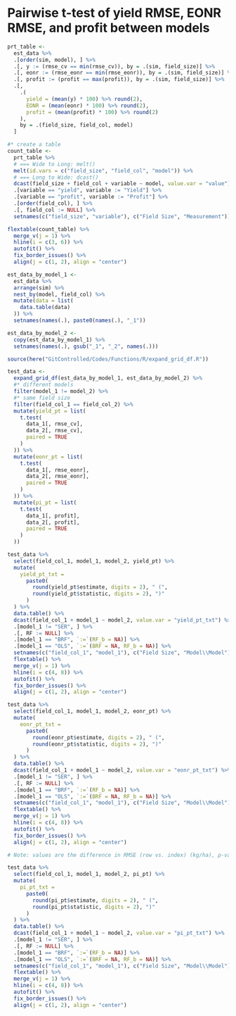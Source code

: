 # Pairwise t-test of yield RMSE, EONR RMSE, and profit between models {-}
```r

prt_table <-
  est_data %>%
  .[order(sim, model), ] %>%
  .[, y := (rmse_cv == min(rmse_cv)), by = .(sim, field_size)] %>%
  .[, eonr := (rmse_eonr == min(rmse_eonr)), by = .(sim, field_size)] %>%
  .[, profit := (profit == max(profit)), by = .(sim, field_size)] %>%
  .[,
    .(
      yield = (mean(y) * 100) %>% round(2),
      EONR = (mean(eonr) * 100) %>% round(2),
      profit = (mean(profit) * 100) %>% round(2)
    ),
    by = .(field_size, field_col, model)
  ]

#* create a table
count_table <-
  prt_table %>%
  # === Wide to Long: melt()
  melt(id.vars = c("field_size", "field_col", "model")) %>%
  # === Long to Wide: dcast()
  dcast(field_size + field_col + variable ~ model, value.var = "value") %>%
  .[variable == "yield", variable := "Yield"] %>%
  .[variable == "profit", variable := "Profit"] %>%
  .[order(field_col), ] %>%
  .[, field_col := NULL] %>%
  setnames(c("field_size", "variable"), c("Field Size", "Measurement"))

flextable(count_table) %>%
  merge_v(j = 1) %>%
  hline(i = c(3, 6)) %>%
  autofit() %>%
  fix_border_issues() %>%
  align(j = c(1, 2), align = "center")
```

```r
est_data_by_model_1 <-
  est_data %>%
  arrange(sim) %>%
  nest_by(model, field_col) %>%
  mutate(data = list(
    data.table(data)
  )) %>%
  setnames(names(.), paste0(names(.), "_1"))

est_data_by_model_2 <-
  copy(est_data_by_model_1) %>%
  setnames(names(.), gsub("_1", "_2", names(.)))

source(here("GitControlled/Codes/Functions/R/expand_grid_df.R"))

test_data <-
  expand_grid_df(est_data_by_model_1, est_data_by_model_2) %>%
  #* different models
  filter(model_1 != model_2) %>%
  #* same field size
  filter(field_col_1 == field_col_2) %>%
  mutate(yield_pt = list(
    t.test(
      data_1[, rmse_cv],
      data_2[, rmse_cv],
      paired = TRUE
    )
  )) %>%
  mutate(eonr_pt = list(
    t.test(
      data_1[, rmse_eonr],
      data_2[, rmse_eonr],
      paired = TRUE
    )
  )) %>%
  mutate(pi_pt = list(
    t.test(
      data_1[, profit],
      data_2[, profit],
      paired = TRUE
    )
  ))
```

```r

test_data %>%
  select(field_col_1, model_1, model_2, yield_pt) %>%
  mutate(
    yield_pt_txt =
      paste0(
        round(yield_pt$estimate, digits = 2), " (",
        round(yield_pt$statistic, digits = 2), ")"
      )
  ) %>%
  data.table() %>%
  dcast(field_col_1 + model_1 ~ model_2, value.var = "yield_pt_txt") %>%
  .[model_1 != "SER", ] %>%
  .[, RF := NULL] %>%
  .[model_1 == "BRF", `:=`(RF_b = NA)] %>%
  .[model_1 == "OLS", `:=`(BRF = NA, RF_b = NA)] %>%
  setnames(c("field_col_1", "model_1"), c("Field Size", "Model\\Model")) %>%
  flextable() %>%
  merge_v(j = 1) %>%
  hline(i = c(4, 8)) %>%
  autofit() %>%
  fix_border_issues() %>%
  align(j = c(1, 2), align = "center")
```


```r

test_data %>%
  select(field_col_1, model_1, model_2, eonr_pt) %>%
  mutate(
    eonr_pt_txt =
      paste0(
        round(eonr_pt$estimate, digits = 2), " (",
        round(eonr_pt$statistic, digits = 2), ")"
      )
  ) %>%
  data.table() %>%
  dcast(field_col_1 + model_1 ~ model_2, value.var = "eonr_pt_txt") %>%
  .[model_1 != "SER", ] %>%
  .[, RF := NULL] %>%
  .[model_1 == "BRF", `:=`(RF_b = NA)] %>%
  .[model_1 == "OLS", `:=`(BRF = NA, RF_b = NA)] %>%
  setnames(c("field_col_1", "model_1"), c("Field Size", "Model\\Model")) %>%
  flextable() %>%
  merge_v(j = 1) %>%
  hline(i = c(4, 8)) %>%
  autofit() %>%
  fix_border_issues() %>%
  align(j = c(1, 2), align = "center")

# Note: values are the difference in RMSE (row vs. index) (kg/ha), p-values in parenthese

```

```r

test_data %>%
  select(field_col_1, model_1, model_2, pi_pt) %>%
  mutate(
    pi_pt_txt =
      paste0(
        round(pi_pt$estimate, digits = 2), " (",
        round(pi_pt$statistic, digits = 2), ")"
      )
  ) %>%
  data.table() %>%
  dcast(field_col_1 + model_1 ~ model_2, value.var = "pi_pt_txt") %>%
  .[model_1 != "SER", ] %>%
  .[, RF := NULL] %>%
  .[model_1 == "BRF", `:=`(RF_b = NA)] %>%
  .[model_1 == "OLS", `:=`(BRF = NA, RF_b = NA)] %>%
  setnames(c("field_col_1", "model_1"), c("Field Size", "Model\\Model")) %>%
  flextable() %>%
  merge_v(j = 1) %>%
  hline(i = c(4, 8)) %>%
  autofit() %>%
  fix_border_issues() %>%
  align(j = c(1, 2), align = "center")
```